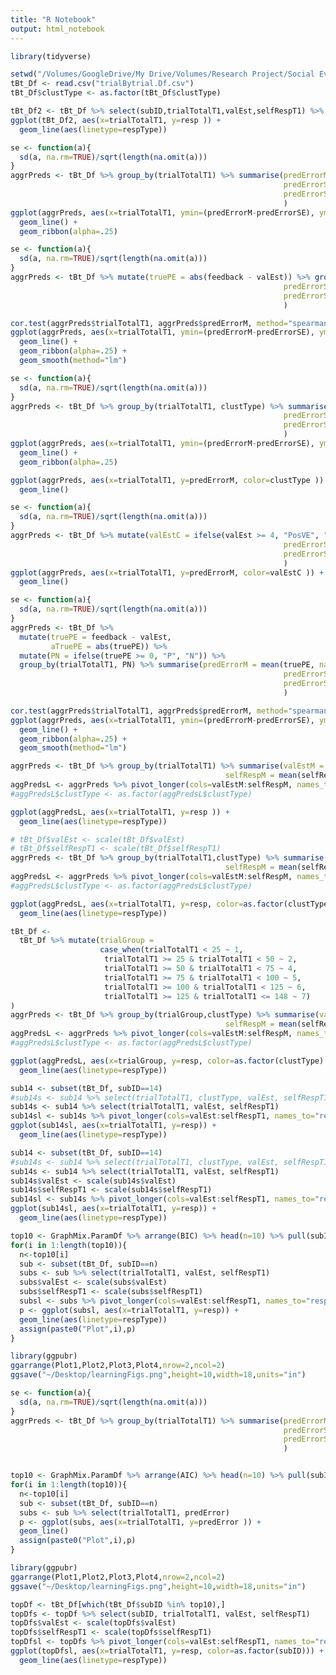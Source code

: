 ```yaml
---
title: "R Notebook"
output: html_notebook
---
```

```r
library(tidyverse)
```


```r
setwd("/Volumes/GoogleDrive/My Drive/Volumes/Research Project/Social Evaluative Feedback fMRI/Behavioral Data Analysis/output/")
tBt_Df <- read.csv("trialBytrial.Df.csv")
tBt_Df$clustType <- as.factor(tBt_Df$clustType)

```


```r
tBt_Df2 <- tBt_Df %>% select(subID,trialTotalT1,valEst,selfRespT1) %>% pivot_longer(cols=c(valEst,selfRespT1), names_to="respType", values_to = "resp", )
ggplot(tBt_Df2, aes(x=trialTotalT1, y=resp )) +
  geom_line(aes(linetype=respType))
```
```r
se <- function(a){
  sd(a, na.rm=TRUE)/sqrt(length(na.omit(a)))
}
aggrPreds <- tBt_Df %>% group_by(trialTotalT1) %>% summarise(predErrorM = mean(predError, na.rm=T),
                                                             predErrorSD = sd(predError, na.rm=T),
                                                             predErrorSE = se(predError)
                                                             )
ggplot(aggrPreds, aes(x=trialTotalT1, ymin=(predErrorM-predErrorSE), ymax=(predErrorSE+predErrorM), y=predErrorM )) +
  geom_line() +
  geom_ribbon(alpha=.25)
```


```r
se <- function(a){
  sd(a, na.rm=TRUE)/sqrt(length(na.omit(a)))
}
aggrPreds <- tBt_Df %>% mutate(truePE = abs(feedback - valEst)) %>% group_by(trialTotalT1) %>% summarise(predErrorM = mean(truePE, na.rm=T),
                                                             predErrorSD = sd(truePE, na.rm=T),
                                                             predErrorSE = se(truePE)
                                                             )

cor.test(aggrPreds$trialTotalT1, aggrPreds$predErrorM, method="spearman")
ggplot(aggrPreds, aes(x=trialTotalT1, ymin=(predErrorM-predErrorSE), ymax=(predErrorSE+predErrorM), y=predErrorM )) +
  geom_line() +
  geom_ribbon(alpha=.25) +
  geom_smooth(method="lm")
```


```r
se <- function(a){
  sd(a, na.rm=TRUE)/sqrt(length(na.omit(a)))
}
aggrPreds <- tBt_Df %>% group_by(trialTotalT1, clustType) %>% summarise(predErrorM = mean(predError, na.rm=T),
                                                             predErrorSD = sd(predError, na.rm=T),
                                                             predErrorSE = se(predError)
                                                             )
ggplot(aggrPreds, aes(x=trialTotalT1, ymin=(predErrorM-predErrorSE), ymax=(predErrorSE+predErrorM), y=predErrorM, color=clustType )) +
  geom_line() +
  geom_ribbon(alpha=.25)

ggplot(aggrPreds, aes(x=trialTotalT1, y=predErrorM, color=clustType )) +
  geom_line()
```

```r
se <- function(a){
  sd(a, na.rm=TRUE)/sqrt(length(na.omit(a)))
}
aggrPreds <- tBt_Df %>% mutate(valEstC = ifelse(valEst >= 4, "PosVE", "NegVE")) %>% group_by(trialTotalT1, valEstC) %>% summarise(predErrorM = mean(predError, na.rm=T),
                                                             predErrorSD = sd(predError, na.rm=T),
                                                             predErrorSE = se(predError)
                                                             )
ggplot(aggrPreds, aes(x=trialTotalT1, y=predErrorM, color=valEstC )) +
  geom_line()
```

```r
se <- function(a){
  sd(a, na.rm=TRUE)/sqrt(length(na.omit(a)))
}
aggrPreds <- tBt_Df %>% 
  mutate(truePE = feedback - valEst,
         aTruePE = abs(truePE)) %>%
  mutate(PN = ifelse(truePE >= 0, "P", "N")) %>%
  group_by(trialTotalT1, PN) %>% summarise(predErrorM = mean(truePE, na.rm=T),
                                                             predErrorSD = sd(truePE, na.rm=T),
                                                             predErrorSE = se(truePE)
                                                             )

cor.test(aggrPreds$trialTotalT1, aggrPreds$predErrorM, method="spearman")
ggplot(aggrPreds, aes(x=trialTotalT1, ymin=(predErrorM-predErrorSE), ymax=(predErrorSE+predErrorM), y=predErrorM, color=PN )) +
  geom_line() +
  geom_ribbon(alpha=.25) +
  geom_smooth(method="lm")
```




```r
aggrPreds <- tBt_Df %>% group_by(trialTotalT1) %>% summarise(valEstM = mean(valEst, na.rm=T),
                                                selfRespM = mean(selfRespT1, na.rm=T))
aggPredsL <- aggrPreds %>% pivot_longer(cols=valEstM:selfRespM, names_to="respType", values_to = "resp", )
#aggPredsL$clustType <- as.factor(aggPredsL$clustType)
```

```r
ggplot(aggPredsL, aes(x=trialTotalT1, y=resp )) +
  geom_line(aes(linetype=respType))
```

```r
# tBt_Df$valEst <- scale(tBt_Df$valEst)
# tBt_Df$selfRespT1 <- scale(tBt_Df$selfRespT1)
aggrPreds <- tBt_Df %>% group_by(trialTotalT1,clustType) %>% summarise(valEstM = mean(valEst, na.rm=T),
                                                selfRespM = mean(selfRespT1, na.rm=T))
aggPredsL <- aggrPreds %>% pivot_longer(cols=valEstM:selfRespM, names_to="respType", values_to = "resp", )
#aggPredsL$clustType <- as.factor(aggPredsL$clustType)
```

```r
ggplot(aggPredsL, aes(x=trialTotalT1, y=resp, color=as.factor(clustType) )) +
  geom_line(aes(linetype=respType))
```

```r
tBt_Df <-
  tBt_Df %>% mutate(trialGroup =
                    case_when(trialTotalT1 < 25 ~ 1,
                     trialTotalT1 >= 25 & trialTotalT1 < 50 ~ 2,
                     trialTotalT1 >= 50 & trialTotalT1 < 75 ~ 4,
                     trialTotalT1 >= 75 & trialTotalT1 < 100 ~ 5,
                     trialTotalT1 >= 100 & trialTotalT1 < 125 ~ 6,
                     trialTotalT1 >= 125 & trialTotalT1 <= 148 ~ 7)
)
aggrPreds <- tBt_Df %>% group_by(trialGroup,clustType) %>% summarise(valEstM = mean(valEst, na.rm=T),
                                                selfRespM = mean(selfRespT1, na.rm=T))
aggPredsL <- aggrPreds %>% pivot_longer(cols=valEstM:selfRespM, names_to="respType", values_to = "resp", )
#aggPredsL$clustType <- as.factor(aggPredsL$clustType)
```

```r
ggplot(aggPredsL, aes(x=trialGroup, y=resp, color=as.factor(clustType) )) +
  geom_line(aes(linetype=respType))
```

```r
sub14 <- subset(tBt_Df, subID==14)
#sub14s <- sub14 %>% select(trialTotalT1, clustType, valEst, selfRespT1)
sub14s <- sub14 %>% select(trialTotalT1, valEst, selfRespT1)
sub14sl <- sub14s %>% pivot_longer(cols=valEst:selfRespT1, names_to="respType", values_to = "resp", )
ggplot(sub14sl, aes(x=trialTotalT1, y=resp)) +
  geom_line(aes(linetype=respType))
```

```r
sub14 <- subset(tBt_Df, subID==14)
#sub14s <- sub14 %>% select(trialTotalT1, clustType, valEst, selfRespT1)
sub14s <- sub14 %>% select(trialTotalT1, valEst, selfRespT1)
sub14s$valEst <- scale(sub14s$valEst)
sub14s$selfRespT1 <- scale(sub14s$selfRespT1)
sub14sl <- sub14s %>% pivot_longer(cols=valEst:selfRespT1, names_to="respType", values_to = "resp", )
ggplot(sub14sl, aes(x=trialTotalT1, y=resp)) +
  geom_line(aes(linetype=respType))
```

```r
top10 <- GraphMix.ParamDf %>% arrange(BIC) %>% head(n=10) %>% pull(subID)
for(i in 1:length(top10)){
  n<-top10[i]
  sub <- subset(tBt_Df, subID==n)
  subs <- sub %>% select(trialTotalT1, valEst, selfRespT1)
  subs$valEst <- scale(subs$valEst)
  subs$selfRespT1 <- scale(subs$selfRespT1)
  subsl <- subs %>% pivot_longer(cols=valEst:selfRespT1, names_to="respType", values_to = "resp", )
  p <- ggplot(subsl, aes(x=trialTotalT1, y=resp)) +
  geom_line(aes(linetype=respType))
  assign(paste0("Plot",i),p)
}

library(ggpubr)
ggarrange(Plot1,Plot2,Plot3,Plot4,nrow=2,ncol=2)
ggsave("~/Desktop/learningFigs.png",height=10,width=18,units="in")
```

```r
se <- function(a){
  sd(a, na.rm=TRUE)/sqrt(length(na.omit(a)))
}
aggrPreds <- tBt_Df %>% group_by(trialTotalT1) %>% summarise(predErrorM = mean(predError, na.rm=T),
                                                             predErrorSD = sd(predError, na.rm=T),
                                                             predErrorSE = se(predError)
                                                             )


top10 <- GraphMix.ParamDf %>% arrange(AIC) %>% head(n=10) %>% pull(subID)
for(i in 1:length(top10)){
  n<-top10[i]
  sub <- subset(tBt_Df, subID==n)
  subs <- sub %>% select(trialTotalT1, predError)
  p <- ggplot(subs, aes(x=trialTotalT1, y=predError )) +
  geom_line()
  assign(paste0("Plot",i),p)
}

library(ggpubr)
ggarrange(Plot1,Plot2,Plot3,Plot4,nrow=2,ncol=2)
ggsave("~/Desktop/learningFigs.png",height=10,width=18,units="in")
```



```r
topDf <- tBt_Df[which(tBt_Df$subID %in% top10),]
topDfs <- topDf %>% select(subID, trialTotalT1, valEst, selfRespT1)
topDfs$valEst <- scale(topDfs$valEst)
topDfs$selfRespT1 <- scale(topDfs$selfRespT1)
topDfsl <- topDfs %>% pivot_longer(cols=valEst:selfRespT1, names_to="respType", values_to = "resp", )
ggplot(topDfsl, aes(x=trialTotalT1, y=resp, color=as.factor(subID))) +
  geom_line(aes(linetype=respType))
```



